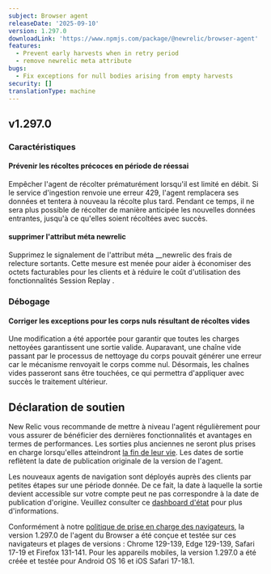 ```yaml
---
subject: Browser agent
releaseDate: '2025-09-10'
version: 1.297.0
downloadLink: 'https://www.npmjs.com/package/@newrelic/browser-agent'
features:
  - Prevent early harvests when in retry period
  - remove newrelic meta attribute
bugs:
  - Fix exceptions for null bodies arising from empty harvests
security: []
translationType: machine
---
```


## v1.297.0

### Caractéristiques

#### Prévenir les récoltes précoces en période de réessai

Empêcher l&apos;agent de récolter prématurément lorsqu&apos;il est limité en débit. Si le service d&apos;ingestion renvoie une erreur 429, l&apos;agent remplacera ses données et tentera à nouveau la récolte plus tard. Pendant ce temps, il ne sera plus possible de récolter de manière anticipée les nouvelles données entrantes, jusqu&apos;à ce qu&apos;elles soient récoltées avec succès.

#### supprimer l&apos;attribut méta newrelic

Supprimez le signalement de l&apos;attribut méta \_\_newrelic des frais de relecture sortants. Cette mesure est menée pour aider à économiser des octets facturables pour les clients et à réduire le coût d&apos;utilisation des fonctionnalités Session Replay .

### Débogage

#### Corriger les exceptions pour les corps nuls résultant de récoltes vides

Une modification a été apportée pour garantir que toutes les charges nettoyées garantissent une sortie valide. Auparavant, une chaîne vide passant par le processus de nettoyage du corps pouvait générer une erreur car le mécanisme renvoyait le corps comme nul. Désormais, les chaînes vides passeront sans être touchées, ce qui permettra d&apos;appliquer avec succès le traitement ultérieur.

## Déclaration de soutien

New Relic vous recommande de mettre à niveau l&apos;agent régulièrement pour vous assurer de bénéficier des dernières fonctionnalités et avantages en termes de performances. Les sorties plus anciennes ne seront plus prises en charge lorsqu&apos;elles atteindront [la fin de leur vie](https://docs.newrelic.com/docs/browser/browser-monitoring/getting-started/browser-agent-eol-policy/). Les dates de sortie reflètent la date de publication originale de la version de l&apos;agent.

Les nouveaux agents de navigation sont déployés auprès des clients par petites étapes sur une période donnée. De ce fait, la date à laquelle la sortie devient accessible sur votre compte peut ne pas correspondre à la date de publication d&apos;origine. Veuillez consulter ce [dashboard d&apos;état](https://newrelic.github.io/newrelic-browser-agent-release/) pour plus d&apos;informations.

Conformément à notre [politique de prise en charge des navigateurs](https://docs.newrelic.com/docs/browser/new-relic-browser/getting-started/compatibility-requirements-browser-monitoring/#browser-types), la version 1.297.0 de l&apos;agent du Browser a été conçue et testée sur ces navigateurs et plages de versions : Chrome 129-139, Edge 129-139, Safari 17-19 et Firefox 131-141. Pour les appareils mobiles, la version 1.297.0 a été créée et testée pour Android OS 16 et iOS Safari 17-18.1.